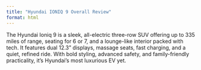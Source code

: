 ```yaml
---
title: "Hyundai IONIQ 9 Overall Review"
format: html
---
```


The Hyundai Ioniq 9 is a sleek, all-electric three-row SUV offering up to 335 miles of range, seating for 6 or 7, and a lounge-like interior packed with tech. It features dual 12.3" displays, massage seats, fast charging, and a quiet, refined ride. With bold styling, advanced safety, and family-friendly practicality, it’s Hyundai’s most luxurious EV yet.
